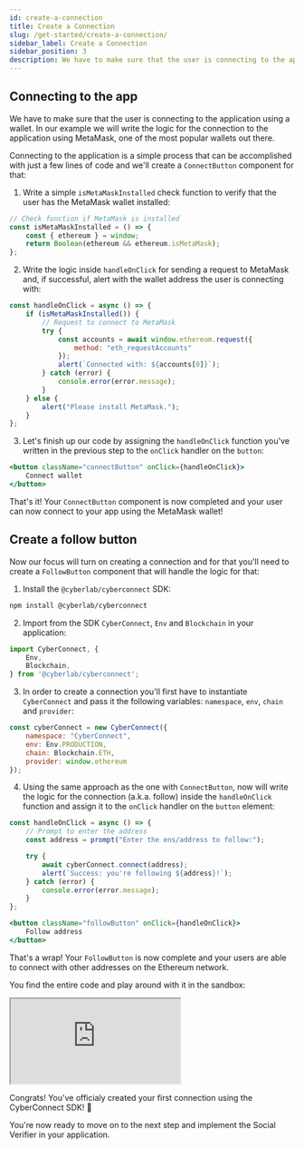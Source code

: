 ```yaml
---
id: create-a-connection
title: Create a Connection
slug: /get-started/create-a-connection/
sidebar_label: Create a Connection
sidebar_position: 3
description: We have to make sure that the user is connecting to the application using a wallet. In our example we will write the logic for the connection to the application using MetaMask, one of the most popular wallets out there.
---
```



## Connecting to the app

We have to make sure that the user is connecting to the application using a wallet. In our example we will write the logic for the connection to the application using MetaMask, one of the most popular wallets out there.

Connecting to the application is a simple process that can be accomplished with just a few lines of code and we'll create a `ConnectButton` component for that:

1. Write a simple `isMetaMaskInstalled` check function to verify that the user has the MetaMask wallet installed:

```jsx title="/src/components/ConnectButton.tsx"
// Check function if MetaMask is installed
const isMetaMaskInstalled = () => {
    const { ethereum } = window;
    return Boolean(ethereum && ethereum.isMetaMask);
};
```

2. Write the logic inside `handleOnClick` for sending a request to MetaMask and, if successful, alert with the wallet address the user is connecting with:

```jsx title="/src/components/ConnectButton.tsx"
const handleOnClick = async () => {
    if (isMetaMaskInstalled()) {
        // Request to connect to MetaMask
        try {
            const accounts = await window.ethereum.request({
                method: "eth_requestAccounts"
            });
            alert(`Connected with: ${accounts[0]}`);
        } catch (error) {
            console.error(error.message);
        }
    } else {
        alert("Please install MetaMask.");
    }
};
```

3. Let's finish up our code by assigning the `handleOnClick` function you've written in the previous step to the `onClick` handler on the `button`:

```jsx title="/src/components/ConnectButton.tsx"
<button className="connectButton" onClick={handleOnClick}>
    Connect wallet
</button>
```

That's it! Your `ConnectButton` component is now completed and your user can now connect to your app using the MetaMask wallet!

## Create a follow button

Now our focus will turn on creating a connection and for that you'll need to create a `FollowButton` component that will handle the logic for that:
1. Install the `@cyberlab/cyberconnect` SDK:

```bash npm2yarn
npm install @cyberlab/cyberconnect
```

2. Import from the SDK `CyberConnect`, `Env` and `Blockchain` in your application:

```jsx title="/src/components/FollowButton.tsx"
import CyberConnect, {
    Env,
    Blockchain,
} from '@cyberlab/cyberconnect';
```

3. In order to create a connection you'll first have to instantiate  `CyberConnect` and pass it the following variables: `namespace`, `env`, `chain` and `provider`:

```jsx title="/src/components/FollowButton.tsx"
const cyberConnect = new CyberConnect({
    namespace: "CyberConnect",
    env: Env.PRODUCTION,
    chain: Blockchain.ETH,
    provider: window.ethereum
});
```

4. Using the same approach as the one with `ConnectButton`, now will write the logic for the connection (a.k.a. follow) inside the `handleOnClick` function and assign it to the `onClick` handler on the `button` element:

```jsx title="/src/components/FollowButton.tsx"
const handleOnClick = async () => {
    // Prompt to enter the address
    const address = prompt("Enter the ens/address to follow:");

    try {
        await cyberConnect.connect(address);
        alert(`Success: you're following ${address}!`);
    } catch (error) {
        console.error(error.message);
    }
};
```

```jsx title="/src/components/FollowButton.tsx"
<button className="followButton" onClick={handleOnClick}>
    Follow address
</button>
```

That's a wrap! Your `FollowButton` is now complete and your users are able to connect with other addresses on the Ethereum network.

You find the entire code and play around with it in the sandbox:

<iframe
    src="https://codesandbox.io/embed/create-a-connection-fvecwy?codemirror=1&fontsize=14&hidenavigation=0&theme=dark&runonclick=1&view=split"
    title="create-a-connection"
    allow="accelerometer; ambient-light-sensor; camera; encrypted-media; geolocation; gyroscope; hid; microphone; midi; payment; usb; vr; xr-spatial-tracking"
    sandbox="allow-forms allow-modals allow-popups allow-presentation allow-same-origin allow-scripts"
></iframe>

Congrats! You've officialy created your first connection using the CyberConnect SDK! 🎉

You're now ready to move on to the next step and implement the Social Verifier in your application.
